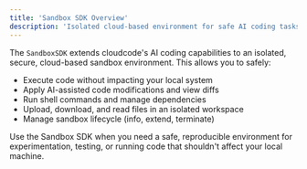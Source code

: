 ```yaml
---
title: 'Sandbox SDK Overview'
description: 'Isolated cloud-based environment for safe AI coding tasks'
---
```


The `SandboxSDK` extends cloudcode's AI coding capabilities to an isolated, secure, cloud-based sandbox environment. This allows you to safely:

- Execute code without impacting your local system
- Apply AI-assisted code modifications and view diffs
- Run shell commands and manage dependencies
- Upload, download, and read files in an isolated workspace
- Manage sandbox lifecycle (info, extend, terminate)

Use the Sandbox SDK when you need a safe, reproducible environment for experimentation, testing, or running code that shouldn't affect your local machine.
